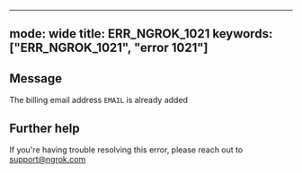
---
mode: wide
title: ERR_NGROK_1021
keywords: ["ERR_NGROK_1021", "error 1021"]
---

## Message
The billing email address `EMAIL` is already added




## Further help
If you're having trouble resolving this error, please reach out to [support@ngrok.com](mailto:support@ngrok.com?subject=Help%20with%20ERR_NGROK_1021)

